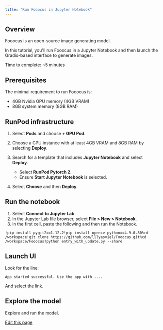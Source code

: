 ```yaml
---
title: "Run Fooocus in Jupyter Notebook"
---
```


## Overview[​](#overview "Direct link to Overview")

Fooocus is an open-source image generating model.

In this tutorial, you'll run Fooocus in a Jupyter Notebook and then launch the Gradio-based interface to generate images.

Time to complete: \~5 minutes

## Prerequisites[​](#prerequisites "Direct link to Prerequisites")

The minimal requirement to run Fooocus is:

* 4GB Nvidia GPU memory (4GB VRAM)
* 8GB system memory (8GB RAM)

## RunPod infrastructure[​](#runpod-infrastructure "Direct link to RunPod infrastructure")

1. Select **Pods** and choose **+ GPU Pod**.

2. Choose a GPU instance with at least 4GB VRAM and 8GB RAM by selecting **Deploy**.

3. Search for a template that includes **Jupyter Notebook** and select **Deploy**.

   * Select **RunPod Pytorch 2**.
   * Ensure **Start Jupyter Notebook** is selected.

4. Select **Choose** and then **Deploy**.

## Run the notebook[​](#run-the-notebook "Direct link to Run the notebook")

1. Select **Connect to Jupyter Lab**.
2. In the Jupyter Lab file browser, select **File > New > Notebook**.
3. In the first cell, paste the following and then run the Notebook.

```
!pip install pygit2==1.12.2!pip install opencv-python==4.9.0.80%cd /workspace!git clone https://github.com/lllyasviel/Fooocus.git%cd /workspace/Fooocus!python entry_with_update.py --share
```

## Launch UI[​](#launch-ui "Direct link to Launch UI")

Look for the line:

```
App started successful. Use the app with ....
```

And select the link.

## Explore the model[​](#explore-the-model "Direct link to Explore the model")

Explore and run the model.

[Edit this page](https://github.com/runpod/docs/blob/main/docs/tutorials/pods/run-fooocus.md)
